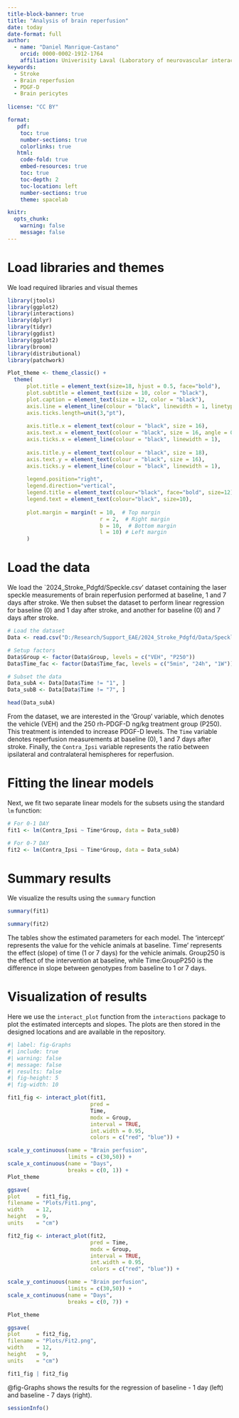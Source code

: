 ---
title-block-banner: true
title: "Analysis of brain reperfusion"
date: today
date-format: full
author: 
  - name: "Daniel Manrique-Castano"
    orcid: 0000-0002-1912-1764
    affiliation: Univerisity Laval (Laboratory of neurovascular interactions) 
keywords: 
  - Stroke
  - Brain reperfusion
  - PDGF-D
  - Brain pericytes
   
license: "CC BY"

format:
   pdf: 
    toc: true
    number-sections: true
    colorlinks: true
   html:
    code-fold: true
    embed-resources: true
    toc: true
    toc-depth: 2
    toc-location: left
    number-sections: true
    theme: spacelab

knitr:
  opts_chunk: 
    warning: false
    message: false
---

# Load libraries and themes

We load required libraries and visual themes

```{r}
library(jtools)
library(ggplot2)
library(interactions)
library(dplyr)
library(tidyr)
library(ggdist)
library(ggplot2)
library(broom)
library(distributional)
library(patchwork)

Plot_theme <- theme_classic() +
  theme(
      plot.title = element_text(size=18, hjust = 0.5, face="bold"),
      plot.subtitle = element_text(size = 10, color = "black"),
      plot.caption = element_text(size = 12, color = "black"),
      axis.line = element_line(colour = "black", linewidth = 1, linetype = "solid"),
      axis.ticks.length=unit(3,"pt"),
     
      axis.title.x = element_text(colour = "black", size = 16),
      axis.text.x = element_text(colour = "black", size = 16, angle = 0, hjust = 0.5),
      axis.ticks.x = element_line(colour = "black", linewidth = 1),
      
      axis.title.y = element_text(colour = "black", size = 18),
      axis.text.y = element_text(colour = "black", size = 16),
      axis.ticks.y = element_line(colour = "black", linewidth = 1),
      
      legend.position="right",
      legend.direction="vertical",
      legend.title = element_text(colour="black", face="bold", size=12),
      legend.text = element_text(colour="black", size=10),
      
      plot.margin = margin(t = 10,  # Top margin
                             r = 2,  # Right margin
                             b = 10,  # Bottom margin
                             l = 10) # Left margin
      ) 
```

# Load the data

We load the `2024_Stroke_Pdgfd/Speckle.csv' dataset containing the laser speckle measurements of brain reperfusion performed at baseline, 1 and 7 days after stroke. We then subset the dataset to perform linear regression for baseline (0) and 1 day after stroke, and another for baseline (0) and 7 days after stroke.

```{r}
# Load the dataset
Data <- read.csv("D:/Research/Support_EAE/2024_Stroke_Pdgfd/Data/Speckle.csv", header = TRUE)

# Setup factors
Data$Group <- factor(Data$Group, levels = c("VEH", "P250"))
Data$Time_fac <- factor(Data$Time_fac, levels = c("5min", "24h", "1W"))

# Subset the data
Data_subA <- Data[Data$Time != "1", ]
Data_subB <- Data[Data$Time != "7", ]

head(Data_subA)
```
From the dataset, we are interested in the 'Group' variable, which denotes the vehicle (VEH) and the 250 rh-PDGF-D ng/kg treatment group (P250). This treatment is intended to increase PDGF-D levels. The `Time` variable denotes reperfusion measurements at baseline (0), 1 and 7 days after stroke. Finally, the `Contra_Ipsi` variable represents the ratio between ipsilateral and contralateral hemispheres for reperfusion.

# Fitting the linear models

Next, we fit two separate linear models for the subsets using the standard `lm` function:

```{r}
# For 0-1 DAY
fit1 <- lm(Contra_Ipsi ~ Time*Group, data = Data_subB) 

# For 0-7 DAY
fit2 <- lm(Contra_Ipsi ~ Time*Group, data = Data_subA) 
```

# Summary results

We visualize the results using the `summary` function

```{r}
summary(fit1)

summary(fit2)
```
The tables show the estimated parameters for each model. The 'intercept' represents the value for the vehicle animals at baseline. Time' represents the effect (slope) of time (1 or 7 days) for the vehicle animals. Group250 is the effect of the intervention at baseline, while Time:GroupP250 is the difference in slope between genotypes from baseline to 1 or 7 days. 

# Visualization of results

Here we use the `interact_plot` function from the `interactions` package to plot the estimated intercepts and slopes. The plots are then stored in the designed locations and are available in the repository.

```{r}
#| label: fig-Graphs
#| include: true
#| warning: false
#| message: false
#| results: false
#| fig-height: 5
#| fig-width: 10

fit1_fig <- interact_plot(fit1, 
                          pred = 
                          Time, 
                          modx = Group, 
                          interval = TRUE,
                          int.width = 0.95, 
                          colors = c("red", "blue")) +

scale_y_continuous(name = "Brain perfusion",
                   limits = c(30,50)) +
scale_x_continuous(name = "Days",
                   breaks = c(0, 1)) +
Plot_theme

ggsave(
plot     = fit1_fig, 
filename = "Plots/Fit1.png", 
width    = 12, 
height   = 9, 
units    = "cm")

fit2_fig <- interact_plot(fit2, 
                          pred = Time, 
                          modx = Group, 
                          interval = TRUE,
                          int.width = 0.95, 
                          colors = c("red", "blue")) +

scale_y_continuous(name = "Brain perfusion",
                   limits = c(30,50)) +
scale_x_continuous(name = "Days",
                   breaks = c(0, 7)) +

Plot_theme

ggsave(
plot     = fit2_fig, 
filename = "Plots/Fit2.png", 
width    = 12, 
height   = 9, 
units    = "cm")

fit1_fig | fit2_fig
```

@fig-Graphs shows the results for the regression of baseline - 1 day (left) and baseline - 7 days (right).

```{r}
sessionInfo()
```

